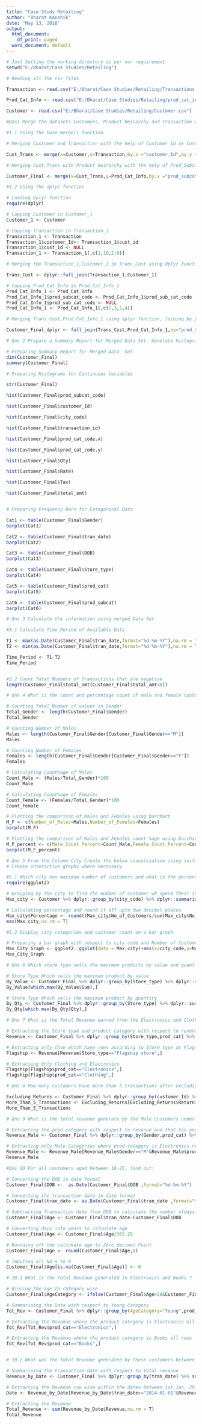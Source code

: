 ---
title: "Case Study Retailing"
author: "Bharat Kaushik"
date: "May 13, 2018"
output:
  html_document:
    df_print: paged
  word_document: default
---
```{r}
# Just Setting the working directory as per our requirement
setwd("E:/Bharat/Case Studies/Retailing")

# Reading all the csv files 

Transaction <- read.csv("E:/Bharat/Case Studies/Retailing/Transactions.csv")

Prod_Cat_Info <- read.csv("E:/Bharat/Case Studies/Retailing/prod_cat_info.csv")

Customer <- read.csv("E:/Bharat/Case Studies/Retailing/Customer.csv")

#Qns1 Merge the datasets Customers, Product Heirarchy and Transaction as Customer Final

#1.1 Using the base merge() function

# Merging Customer and Transaction with the help of Customer Id as Cust_Trans

Cust_Trans <- merge(x=Customer,y=Transaction,by.x ="customer_Id",by.y = "cust_id",all=TRUE)

# Merging Cust_Trans with Product Heirarchy with the help of Prod_Subcat_Code

Customer_Final <- merge(x=Cust_Trans,y=Prod_Cat_Info,by.x ="prod_subcat_code",by.y =  "prod_sub_cat_code",all=TRUE)

#1.2 Using the dplyr function

# Loading Dplyr function
require(dplyr)

# Copying Customer in Customer_1 
Customer_1 <- Customer

# Copying Transaction in Transaction_1
Transaction_1 <- Transaction
Transaction_1$customer_Id<- Transaction_1$cust_id
Transaction_1$cust_id <- NULL
Transaction_1 <- Transaction_1[,c(1,10,2:9)]

# Merging the Transaction_1,Customer_1 in Trans_Cust using dplyr function Joining, by = customer_Id

Trans_Cust <- dplyr::full_join(Transaction_1,Customer_1)

# Copying Prod_Cat_Info in Prod_Cat_Info_1
Prod_Cat_Info_1 <- Prod_Cat_Info
Prod_Cat_Info_1$prod_subcat_code <- Prod_Cat_Info_1$prod_sub_cat_code
Prod_Cat_Info_1$prod_sub_cat_code <- NULL
Prod_Cat_Info_1 <- Prod_Cat_Info_1[,c(1,3,2,4)]

# Merging Trans_Cust,Prod_Cat_Info_1 using dplyr function, Joining by prod_sub_cat_code

Customer_Final_dplyr <- full_join(Trans_Cust,Prod_Cat_Info_1,by="prod_subcat_code")

```


```{r}
# Qns 2 Prepare a Summary Report for Merged Data Set. Generate histograms for all continuous variables, and frequency variables for categorical variables

# Preparing Summary Report for Merged Data  Set
dim(Customer_Final)
summary(Customer_Final)

# Preparing Histograms for Continuous Variables

str(Customer_Final)

hist(Customer_Final$prod_subcat_code)

hist(Customer_Final$customer_Id)

hist(Customer_Final$city_code)

hist(Customer_Final$transaction_id)

hist(Customer_Final$prod_cat_code.x)

hist(Customer_Final$prod_cat_code.y)

hist(Customer_Final$Qty)

hist(Customer_Final$Rate)

hist(Customer_Final$Tax)

hist(Customer_Final$total_amt)


# Preparing Frequency Bars for Categorical Data

Cat1 <- table(Customer_Final$Gender)
barplot(Cat1)

Cat2 <- table(Customer_Final$tran_date)
barplot(Cat2)

Cat3 <- table(Customer_Final$DOB)
barplot(Cat3)

Cat4 <- table(Customer_Final$Store_type)
barplot(Cat4)

Cat5 <- table(Customer_Final$prod_cat)
barplot(Cat5)

Cat6 <- table(Customer_Final$prod_subcat)
barplot(Cat6)
```
```{r}
# Qns 3 Calculate the information using merged Data Set

#3.1 Calculate Time Period of Available Data

T1 <- max(as.Date(Customer_Final$tran_date,format="%d-%m-%Y"),na.rm = T)
T2 <- min(as.Date(Customer_Final$tran_date,format="%d-%m-%Y"),na.rm = T)

Time_Period <- T1-T2
Time_Period


#3.2 Count Total Numbers of Transactions that are negative
length(Customer_Final$total_amt[Customer_Final$total_amt<0])
```

```{r}
# Qns 4 What is the count and percentage count of male and female customer, Display the information using suitable barchart

# Counting Total Number of values in Gender
Total_Gender <- length(Customer_Final$Gender)
Total_Gender

# Counting Number of Males
Males <- length(Customer_Final$Gender[Customer_Final$Gender=="M"])
Males

# Counting Number of Females
Females <- length(Customer_Final$Gender[Customer_Final$Gender=="F"])
Females

# Calculating Count%age of Males
Count_Male <- (Males/Total_Gender)*100
Count_Male

# Calculating Count%age of Females
Count_Female <- (Females/Total_Gender)*100
Count_Female

# Plotting the comparison of Males and Females using barchart
M_F <- c(Number_of_Males=Males,Number_of_Females=Females)
barplot(M_F)

# Plotting the comparison of Males and Females count %age using barchart
M_F_percent <- c(Male_Count_Percent=Count_Male,Female_Count_Percent=Count_Female)
barplot(M_F_percent)
```
```{r}
# Qns 5 From the Column City Create the below visualization using suitable dplyr or data.table function
# Create interactive graphs where necessary

#5.1 Which city has maximum number of customers and what is the percentage of the customers from that city
require(ggplot2)

# Grouping by the city to find the number of customer wh spend their in that city
Max_city <- Customer %>% dplyr::group_by(city_code) %>% dplyr::summarise(No_of_Customers=length(city_code))

# Calculating percentage and round it off upto two decimal places
Max_city$Percentage <- round((Max_city$No_of_Customers/sum(Max_city$No_of_Customers))*100,2)
max(Max_city,na.rm = T)

#5.2 Display city categories and customer count on a bar graph

# Preparing a bar graph with respect to city code and Number of Customers
Max_City_Graph <- ggplot2::ggplot(data = Max_city)+aes(x=city_code,y=No_of_Customers)+geom_bar(stat = "identity",color="black",fill="cyan")
Max_City_Graph
```

```{r}
# Qns 6 Which store type sells the maximum products by value and quantity

# Store Type Which sells the maximum product by value
By_Value <- Customer_Final %>% dplyr::group_by(Store_type) %>% dplyr::summarise(Sum=sum(total_amt,na.rm = T))
By_Value[which.max(By_Value$Sum),]

# Store Type Which sells the maximum product by quantity
By_Qty <- Customer_Final %>% dplyr::group_by(Store_type) %>% dplyr::summarise(Qty=length(Qty))
By_Qty[which.max(By_Qty$Qty),]
```
```{r}
# Qns 7 What is the Total Revenue earned from the Electronics and Clothing Categories from the Flag Ship Stores

# Extracting the Store type and product category with respect to revenue
Revenue <- Customer_Final %>% dplyr::group_by(Store_type,prod_cat) %>% dplyr::summarise(Revenue=sum(total_amt,na.rm = T))

# Extracting only thse which have rows according to Store type as Flagship Store
Flagship <- Revenue[Revenue$Store_type=="Flagship store",]

# Extracting Only Clothing and Electronics
Flagship[Flagship$prod_cat=="Electronics",]
Flagship[Flagship$prod_cat=="Clothing",]
```

```{r}
# Qns 8 How many customers have more than 5 transactions after excluding returns

Excluding_Returns <- Customer_Final %>% dplyr::group_by(customer_Id) %>% dplyr::summarise(Return=length(which(total_amt>0)))
More_Than_5_Transactions <- Excluding_Returns[Excluding_Returns$Return>="5",]
More_Than_5_Transactions
```
```{r}
# Qns 9 What is the total revenue generate by the Male Customers under the Electronic Category

# Extracting the prod category with respect to revenue and that too gender wise
Revenue_Male <- Customer_Final %>% dplyr::group_by(Gender,prod_cat) %>% dplyr::summarise(Revenue=sum(total_amt,na.rm = T))

# Extracting only Male Categories where prod category is Electronics row wise
Revenue_Male <- Revenue_Male[Revenue_Male$Gender=="M"&Revenue_Male$prod_cat=="Electronics",]
Revenue_Male
```
```{r}
#Qns 10 For all customers aged between 18-25, find out:

# Converting the DOB in date format
Customer_Final$DOB <-  as.Date(Customer_Final$DOB ,format="%d-%m-%Y")

# Converting the transaction date in date format
Customer_Final$tran_date <- as.Date(Customer_Final$tran_date ,format="%d-%m-%Y")

# Subtracting Transaction date from DOB to calculate the number ofdays
Customer_Final$Age <- Customer_Final$tran_date-Customer_Final$DOB

# Converting days into years to calculate age
Customer_Final$Age <- Customer_Final$Age/365.25

# Rounding off the calcukate age to Zero decimal Point
Customer_Final$Age <- round(Customer_Final$Age,0)

# Imputing all Na's to 0
Customer_Final$Age[is.na(Customer_Final$Age)] <- 0

# 10.1 What is the Total Revenue generated in Electronics and Books ?

# Binning the age to category wise
Customer_Final$AgeCategory <- ifelse(Customer_Final$Age>20&Customer_Final$Age<25,"Young","Middle")

# Summarising the Data with respect to Young Category
Tot_Rev <- Customer_Final %>% dplyr::group_by(AgeCategory="Young",prod_cat) %>% dplyr::summarise(Revenue=sum(total_amt))

# Extracting the Revenue where the product category is Electronics all rows
Tot_Rev[Tot_Rev$prod_cat=="Electronics",] 

# Extracting the Revenue where the product category is Books all rows
Tot_Rev[Tot_Rev$prod_cat=="Books",] 


# 10.2 What was the Total Revenue generated by these customers between 1st Jan, 2014 to 1st Mar,2014

# Summarising the transaction date with respect to total revenue
Revenue_by_Date <- Customer_Final %>% dplyr::group_by(tran_date) %>% summarise(Revenue=sum(total_amt,na.rm = T))

# Extracting the Revenue row wise within the dates between 1st Jan, 2014 to 1st Mar,2014
Date <- Revenue_by_Date[Revenue_by_Date$tran_date>="2014-01-01"&Revenue_by_Date$tran_date<="2014-03-01",]

# Extracting the Revenue
Total_Revenue <- sum(Revenue_by_Date$Revenue,na.rm = T)
Total_Revenue
```
